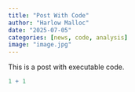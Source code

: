 ```yaml
---
title: "Post With Code"
author: "Harlow Malloc"
date: "2025-07-05"
categories: [news, code, analysis]
image: "image.jpg"
---
```


This is a post with executable code.

```r
1 + 1
```
